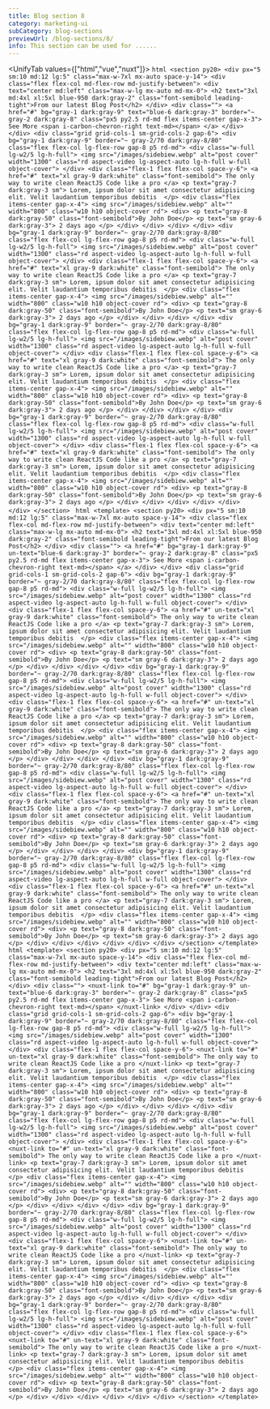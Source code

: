 ```yaml
---
title: Blog section 8
category: marketing-ui
subCategory: blog-sections
previewUrl: /blog-sections/8/
info: This section can be used for ......
---
```


<UnifyTab values={["html","vue","nuxt"]}>
    <TabPanel value="html">
    ```html
    <section py20>
        <div px="5 sm:10 md:12 lg:5" class="max-w-7xl mx-auto space-y-14">
            <div class="flex flex-col md-flex-row md-justify-between">
                <div text="center md:left" class="max-w-lg mx-auto md-mx-0">
                    <h2 text="3xl md:4xl xl:5xl blue-950 dark:gray-2" class="font-semibold leading-tight">From our latest Blog Post</h2>
                </div>
                <div class="">
                    <a href="#" bg="gray-1 dark:gray-9" text="blue-6 dark:gray-3" border="~ gray-2 dark:gray-8"
                        class="px5 py2.5 rd-md flex items-center gap-x-3">
                        See More
                        <span i-carbon-chevron-right text-md></span>
                    </a>
                </div>
            </div>
            <div class="grid grid-cols-1 sm-grid-cols-2 gap-6">
                <div bg="gray-1 dark:gray-9" border="~ gray-2/70 dark:gray-8/80" class="flex flex-col lg-flex-row gap-8 p5 rd-md">
                    <div class="w-full lg-w2/5 lg-h-full">
                        <img src="/images/sidebiew.webp" alt="post cover" width="1300" class="rd aspect-video lg-aspect-auto lg-h-full w-full object-cover">
                    </div>
                    <div class="flex-1 flex flex-col space-y-6">
                        <a href="#" text="xl gray-9 dark:white" class="font-semibold">
                            The only way to write clean ReactJS Code like a pro
                        </a>
                        <p text="gray-7 dark:gray-3 sm">
                            Lorem, ipsum dolor sit amet consectetur adipisicing elit. Velit laudantium temporibus debitis 
                        </p>
                        <div class="flex items-center gap-x-4">
                            <img src="/images/sidebiew.webp" alt="" width="800" class="w10 h10 object-cover rd">
                            <div>
                                <p text="gray-8 dark:gray-50" class="font-semibold">By John Doe</p>
                                <p text="sm gray-6 dark:gray-3">
                                    2 days ago
                                </p>
                            </div>
                        </div>
                    </div>
                </div>
                <div bg="gray-1 dark:gray-9" border="~ gray-2/70 dark:gray-8/80" class="flex flex-col lg-flex-row gap-8 p5 rd-md">
                    <div class="w-full lg-w2/5 lg-h-full">
                        <img src="/images/sidebiew.webp" alt="post cover" width="1300" class="rd aspect-video lg-aspect-auto lg-h-full w-full object-cover">
                    </div>
                    <div class="flex-1 flex flex-col space-y-6">
                        <a href="#" text="xl gray-9 dark:white" class="font-semibold">
                            The only way to write clean ReactJS Code like a pro
                        </a>
                        <p text="gray-7 dark:gray-3 sm">
                            Lorem, ipsum dolor sit amet consectetur adipisicing elit. Velit laudantium temporibus debitis 
                        </p>
                        <div class="flex items-center gap-x-4">
                            <img src="/images/sidebiew.webp" alt="" width="800" class="w10 h10 object-cover rd">
                            <div>
                                <p text="gray-8 dark:gray-50" class="font-semibold">By John Doe</p>
                                <p text="sm gray-6 dark:gray-3">
                                    2 days ago
                                </p>
                            </div>
                        </div>
                    </div>
                </div>
                <div bg="gray-1 dark:gray-9" border="~ gray-2/70 dark:gray-8/80" class="flex flex-col lg-flex-row gap-8 p5 rd-md">
                    <div class="w-full lg-w2/5 lg-h-full">
                        <img src="/images/sidebiew.webp" alt="post cover" width="1300" class="rd aspect-video lg-aspect-auto lg-h-full w-full object-cover">
                    </div>
                    <div class="flex-1 flex flex-col space-y-6">
                        <a href="#" text="xl gray-9 dark:white" class="font-semibold">
                            The only way to write clean ReactJS Code like a pro
                        </a>
                        <p text="gray-7 dark:gray-3 sm">
                            Lorem, ipsum dolor sit amet consectetur adipisicing elit. Velit laudantium temporibus debitis 
                        </p>
                        <div class="flex items-center gap-x-4">
                            <img src="/images/sidebiew.webp" alt="" width="800" class="w10 h10 object-cover rd">
                            <div>
                                <p text="gray-8 dark:gray-50" class="font-semibold">By John Doe</p>
                                <p text="sm gray-6 dark:gray-3">
                                    2 days ago
                                </p>
                            </div>
                        </div>
                    </div>
                </div>
                <div bg="gray-1 dark:gray-9" border="~ gray-2/70 dark:gray-8/80" class="flex flex-col lg-flex-row gap-8 p5 rd-md">
                    <div class="w-full lg-w2/5 lg-h-full">
                        <img src="/images/sidebiew.webp" alt="post cover" width="1300" class="rd aspect-video lg-aspect-auto lg-h-full w-full object-cover">
                    </div>
                    <div class="flex-1 flex flex-col space-y-6">
                        <a href="#" text="xl gray-9 dark:white" class="font-semibold">
                            The only way to write clean ReactJS Code like a pro
                        </a>
                        <p text="gray-7 dark:gray-3 sm">
                            Lorem, ipsum dolor sit amet consectetur adipisicing elit. Velit laudantium temporibus debitis 
                        </p>
                        <div class="flex items-center gap-x-4">
                            <img src="/images/sidebiew.webp" alt="" width="800" class="w10 h10 object-cover rd">
                            <div>
                                <p text="gray-8 dark:gray-50" class="font-semibold">By John Doe</p>
                                <p text="sm gray-6 dark:gray-3">
                                    2 days ago
                                </p>
                            </div>
                        </div>
                    </div>
                </div>
            </div>
        </div>
    </section>
    ```
    </TabPanel>
    <TabPanel value="vue">
    ```html
    <template>
        <section py20>
            <div px="5 sm:10 md:12 lg:5" class="max-w-7xl mx-auto space-y-14">
                <div class="flex flex-col md-flex-row md-justify-between">
                    <div text="center md:left" class="max-w-lg mx-auto md-mx-0">
                        <h2 text="3xl md:4xl xl:5xl blue-950 dark:gray-2" class="font-semibold leading-tight">From our latest Blog Post</h2>
                    </div>
                    <div class="">
                        <a href="#" bg="gray-1 dark:gray-9" un-text="blue-6 dark:gray-3" border="~ gray-2 dark:gray-8"
                            class="px5 py2.5 rd-md flex items-center gap-x-3">
                            See More
                            <span i-carbon-chevron-right text-md></span>
                        </a>
                    </div>
                </div>
                <div class="grid grid-cols-1 sm-grid-cols-2 gap-6">
                    <div bg="gray-1 dark:gray-9" border="~ gray-2/70 dark:gray-8/80" class="flex flex-col lg-flex-row gap-8 p5 rd-md">
                        <div class="w-full lg-w2/5 lg-h-full">
                            <img src="/images/sidebiew.webp" alt="post cover" width="1300" class="rd aspect-video lg-aspect-auto lg-h-full w-full object-cover">
                        </div>
                        <div class="flex-1 flex flex-col space-y-6">
                            <a href="#" un-text="xl gray-9 dark:white" class="font-semibold">
                                The only way to write clean ReactJS Code like a pro
                            </a>
                            <p text="gray-7 dark:gray-3 sm">
                                Lorem, ipsum dolor sit amet consectetur adipisicing elit. Velit laudantium temporibus debitis 
                            </p>
                            <div class="flex items-center gap-x-4">
                                <img src="/images/sidebiew.webp" alt="" width="800" class="w10 h10 object-cover rd">
                                <div>
                                    <p text="gray-8 dark:gray-50" class="font-semibold">By John Doe</p>
                                    <p text="sm gray-6 dark:gray-3">
                                        2 days ago
                                    </p>
                                </div>
                            </div>
                        </div>
                    </div>
                    <div bg="gray-1 dark:gray-9" border="~ gray-2/70 dark:gray-8/80" class="flex flex-col lg-flex-row gap-8 p5 rd-md">
                        <div class="w-full lg-w2/5 lg-h-full">
                            <img src="/images/sidebiew.webp" alt="post cover" width="1300" class="rd aspect-video lg-aspect-auto lg-h-full w-full object-cover">
                        </div>
                        <div class="flex-1 flex flex-col space-y-6">
                            <a href="#" un-text="xl gray-9 dark:white" class="font-semibold">
                                The only way to write clean ReactJS Code like a pro
                            </a>
                            <p text="gray-7 dark:gray-3 sm">
                                Lorem, ipsum dolor sit amet consectetur adipisicing elit. Velit laudantium temporibus debitis 
                            </p>
                            <div class="flex items-center gap-x-4">
                                <img src="/images/sidebiew.webp" alt="" width="800" class="w10 h10 object-cover rd">
                                <div>
                                    <p text="gray-8 dark:gray-50" class="font-semibold">By John Doe</p>
                                    <p text="sm gray-6 dark:gray-3">
                                        2 days ago
                                    </p>
                                </div>
                            </div>
                        </div>
                    </div>
                    <div bg="gray-1 dark:gray-9" border="~ gray-2/70 dark:gray-8/80" class="flex flex-col lg-flex-row gap-8 p5 rd-md">
                        <div class="w-full lg-w2/5 lg-h-full">
                            <img src="/images/sidebiew.webp" alt="post cover" width="1300" class="rd aspect-video lg-aspect-auto lg-h-full w-full object-cover">
                        </div>
                        <div class="flex-1 flex flex-col space-y-6">
                            <a href="#" un-text="xl gray-9 dark:white" class="font-semibold">
                                The only way to write clean ReactJS Code like a pro
                            </a>
                            <p text="gray-7 dark:gray-3 sm">
                                Lorem, ipsum dolor sit amet consectetur adipisicing elit. Velit laudantium temporibus debitis 
                            </p>
                            <div class="flex items-center gap-x-4">
                                <img src="/images/sidebiew.webp" alt="" width="800" class="w10 h10 object-cover rd">
                                <div>
                                    <p text="gray-8 dark:gray-50" class="font-semibold">By John Doe</p>
                                    <p text="sm gray-6 dark:gray-3">
                                        2 days ago
                                    </p>
                                </div>
                            </div>
                        </div>
                    </div>
                    <div bg="gray-1 dark:gray-9" border="~ gray-2/70 dark:gray-8/80" class="flex flex-col lg-flex-row gap-8 p5 rd-md">
                        <div class="w-full lg-w2/5 lg-h-full">
                            <img src="/images/sidebiew.webp" alt="post cover" width="1300" class="rd aspect-video lg-aspect-auto lg-h-full w-full object-cover">
                        </div>
                        <div class="flex-1 flex flex-col space-y-6">
                            <a href="#" un-text="xl gray-9 dark:white" class="font-semibold">
                                The only way to write clean ReactJS Code like a pro
                            </a>
                            <p text="gray-7 dark:gray-3 sm">
                                Lorem, ipsum dolor sit amet consectetur adipisicing elit. Velit laudantium temporibus debitis 
                            </p>
                            <div class="flex items-center gap-x-4">
                                <img src="/images/sidebiew.webp" alt="" width="800" class="w10 h10 object-cover rd">
                                <div>
                                    <p text="gray-8 dark:gray-50" class="font-semibold">By John Doe</p>
                                    <p text="sm gray-6 dark:gray-3">
                                        2 days ago
                                    </p>
                                </div>
                            </div>
                        </div>
                    </div>
                </div>
            </div>
        </section>
    </template>
    ```
    </TabPanel>
    <TabPanel value="nuxt">
    ```html
    <template>
        <section py20>
            <div px="5 sm:10 md:12 lg:5" class="max-w-7xl mx-auto space-y-14">
                <div class="flex flex-col md-flex-row md-justify-between">
                    <div text="center md:left" class="max-w-lg mx-auto md-mx-0">
                        <h2 text="3xl md:4xl xl:5xl blue-950 dark:gray-2" class="font-semibold leading-tight">From our latest Blog Post</h2>
                    </div>
                    <div class="">
                        <nuxt-link to="#" bg="gray-1 dark:gray-9" un-text="blue-6 dark:gray-3" border="~ gray-2 dark:gray-8"
                            class="px5 py2.5 rd-md flex items-center gap-x-3">
                            See More
                            <span i-carbon-chevron-right text-md></span>
                        </nuxt-link>
                    </div>
                </div>
                <div class="grid grid-cols-1 sm-grid-cols-2 gap-6">
                    <div bg="gray-1 dark:gray-9" border="~ gray-2/70 dark:gray-8/80" class="flex flex-col lg-flex-row gap-8 p5 rd-md">
                        <div class="w-full lg-w2/5 lg-h-full">
                            <img src="/images/sidebiew.webp" alt="post cover" width="1300" class="rd aspect-video lg-aspect-auto lg-h-full w-full object-cover">
                        </div>
                        <div class="flex-1 flex flex-col space-y-6">
                            <nuxt-link to="#" un-text="xl gray-9 dark:white" class="font-semibold">
                                The only way to write clean ReactJS Code like a pro
                            </nuxt-link>
                            <p text="gray-7 dark:gray-3 sm">
                                Lorem, ipsum dolor sit amet consectetur adipisicing elit. Velit laudantium temporibus debitis 
                            </p>
                            <div class="flex items-center gap-x-4">
                                <img src="/images/sidebiew.webp" alt="" width="800" class="w10 h10 object-cover rd">
                                <div>
                                    <p text="gray-8 dark:gray-50" class="font-semibold">By John Doe</p>
                                    <p text="sm gray-6 dark:gray-3">
                                        2 days ago
                                    </p>
                                </div>
                            </div>
                        </div>
                    </div>
                    <div bg="gray-1 dark:gray-9" border="~ gray-2/70 dark:gray-8/80" class="flex flex-col lg-flex-row gap-8 p5 rd-md">
                        <div class="w-full lg-w2/5 lg-h-full">
                            <img src="/images/sidebiew.webp" alt="post cover" width="1300" class="rd aspect-video lg-aspect-auto lg-h-full w-full object-cover">
                        </div>
                        <div class="flex-1 flex flex-col space-y-6">
                            <nuxt-link to="#" un-text="xl gray-9 dark:white" class="font-semibold">
                                The only way to write clean ReactJS Code like a pro
                            </nuxt-link>
                            <p text="gray-7 dark:gray-3 sm">
                                Lorem, ipsum dolor sit amet consectetur adipisicing elit. Velit laudantium temporibus debitis 
                            </p>
                            <div class="flex items-center gap-x-4">
                                <img src="/images/sidebiew.webp" alt="" width="800" class="w10 h10 object-cover rd">
                                <div>
                                    <p text="gray-8 dark:gray-50" class="font-semibold">By John Doe</p>
                                    <p text="sm gray-6 dark:gray-3">
                                        2 days ago
                                    </p>
                                </div>
                            </div>
                        </div>
                    </div>
                    <div bg="gray-1 dark:gray-9" border="~ gray-2/70 dark:gray-8/80" class="flex flex-col lg-flex-row gap-8 p5 rd-md">
                        <div class="w-full lg-w2/5 lg-h-full">
                            <img src="/images/sidebiew.webp" alt="post cover" width="1300" class="rd aspect-video lg-aspect-auto lg-h-full w-full object-cover">
                        </div>
                        <div class="flex-1 flex flex-col space-y-6">
                            <nuxt-link to="#" un-text="xl gray-9 dark:white" class="font-semibold">
                                The only way to write clean ReactJS Code like a pro
                            </nuxt-link>
                            <p text="gray-7 dark:gray-3 sm">
                                Lorem, ipsum dolor sit amet consectetur adipisicing elit. Velit laudantium temporibus debitis 
                            </p>
                            <div class="flex items-center gap-x-4">
                                <img src="/images/sidebiew.webp" alt="" width="800" class="w10 h10 object-cover rd">
                                <div>
                                    <p text="gray-8 dark:gray-50" class="font-semibold">By John Doe</p>
                                    <p text="sm gray-6 dark:gray-3">
                                        2 days ago
                                    </p>
                                </div>
                            </div>
                        </div>
                    </div>
                    <div bg="gray-1 dark:gray-9" border="~ gray-2/70 dark:gray-8/80" class="flex flex-col lg-flex-row gap-8 p5 rd-md">
                        <div class="w-full lg-w2/5 lg-h-full">
                            <img src="/images/sidebiew.webp" alt="post cover" width="1300" class="rd aspect-video lg-aspect-auto lg-h-full w-full object-cover">
                        </div>
                        <div class="flex-1 flex flex-col space-y-6">
                            <nuxt-link to="#" un-text="xl gray-9 dark:white" class="font-semibold">
                                The only way to write clean ReactJS Code like a pro
                            </nuxt-link>
                            <p text="gray-7 dark:gray-3 sm">
                                Lorem, ipsum dolor sit amet consectetur adipisicing elit. Velit laudantium temporibus debitis 
                            </p>
                            <div class="flex items-center gap-x-4">
                                <img src="/images/sidebiew.webp" alt="" width="800" class="w10 h10 object-cover rd">
                                <div>
                                    <p text="gray-8 dark:gray-50" class="font-semibold">By John Doe</p>
                                    <p text="sm gray-6 dark:gray-3">
                                        2 days ago
                                    </p>
                                </div>
                            </div>
                        </div>
                    </div>
                </div>
            </div>
        </section>
    </template>
    ```
    </TabPanel>
</UnifyTab>